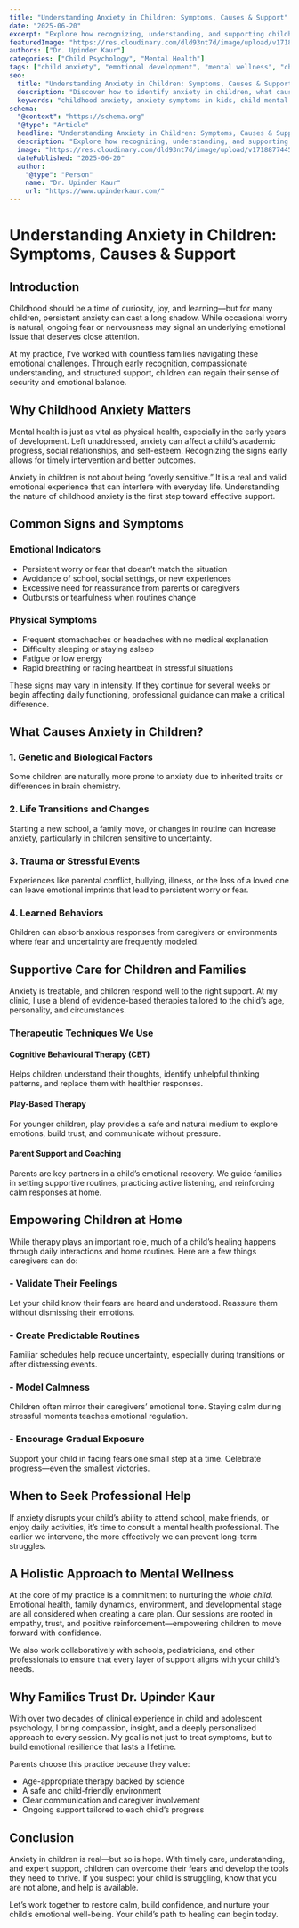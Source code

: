 ```yaml
---
title: "Understanding Anxiety in Children: Symptoms, Causes & Support"
date: "2025-06-20"
excerpt: "Explore how recognizing, understanding, and supporting childhood anxiety can improve emotional well-being and promote healthy development."
featuredImage: "https://res.cloudinary.com/dld93nt7d/image/upload/v1718877445/upinder-kaur/anxiety-in-children.jpg"
authors: ["Dr. Upinder Kaur"]
categories: ["Child Psychology", "Mental Health"]
tags: ["child anxiety", "emotional development", "mental wellness", "child therapy", "Dr. Upinder Kaur"]
seo:
  title: "Understanding Anxiety in Children: Symptoms, Causes & Support | Dr. Upinder Kaur"
  description: "Discover how to identify anxiety in children, what causes it, and how timely support can make a difference. A complete guide by Dr. Upinder Kaur."
  keywords: "childhood anxiety, anxiety symptoms in kids, child mental health, parenting and anxiety, Dr. Upinder Kaur, child psychologist"
schema:
  "@context": "https://schema.org"
  "@type": "Article"
  headline: "Understanding Anxiety in Children: Symptoms, Causes & Support"
  description: "Explore how recognizing, understanding, and supporting childhood anxiety can improve emotional well-being and promote healthy development."
  image: "https://res.cloudinary.com/dld93nt7d/image/upload/v1718877445/upinder-kaur/anxiety-in-children.jpg"
  datePublished: "2025-06-20"
  author:
    "@type": "Person"
    name: "Dr. Upinder Kaur"
    url: "https://www.upinderkaur.com/"
---
```


# Understanding Anxiety in Children: Symptoms, Causes & Support

## Introduction

Childhood should be a time of curiosity, joy, and learning—but for many children, persistent anxiety can cast a long shadow. While occasional worry is natural, ongoing fear or nervousness may signal an underlying emotional issue that deserves close attention.

At my practice, I’ve worked with countless families navigating these emotional challenges. Through early recognition, compassionate understanding, and structured support, children can regain their sense of security and emotional balance.

## Why Childhood Anxiety Matters

Mental health is just as vital as physical health, especially in the early years of development. Left unaddressed, anxiety can affect a child’s academic progress, social relationships, and self-esteem. Recognizing the signs early allows for timely intervention and better outcomes.

Anxiety in children is not about being “overly sensitive.” It is a real and valid emotional experience that can interfere with everyday life. Understanding the nature of childhood anxiety is the first step toward effective support.

## Common Signs and Symptoms

### Emotional Indicators

- Persistent worry or fear that doesn’t match the situation  
- Avoidance of school, social settings, or new experiences  
- Excessive need for reassurance from parents or caregivers  
- Outbursts or tearfulness when routines change

### Physical Symptoms

- Frequent stomachaches or headaches with no medical explanation  
- Difficulty sleeping or staying asleep  
- Fatigue or low energy  
- Rapid breathing or racing heartbeat in stressful situations

These signs may vary in intensity. If they continue for several weeks or begin affecting daily functioning, professional guidance can make a critical difference.

## What Causes Anxiety in Children?

### 1. **Genetic and Biological Factors**

Some children are naturally more prone to anxiety due to inherited traits or differences in brain chemistry.

### 2. **Life Transitions and Changes**

Starting a new school, a family move, or changes in routine can increase anxiety, particularly in children sensitive to uncertainty.

### 3. **Trauma or Stressful Events**

Experiences like parental conflict, bullying, illness, or the loss of a loved one can leave emotional imprints that lead to persistent worry or fear.

### 4. **Learned Behaviors**

Children can absorb anxious responses from caregivers or environments where fear and uncertainty are frequently modeled.

## Supportive Care for Children and Families

Anxiety is treatable, and children respond well to the right support. At my clinic, I use a blend of evidence-based therapies tailored to the child’s age, personality, and circumstances.

### Therapeutic Techniques We Use

#### Cognitive Behavioural Therapy (CBT)

Helps children understand their thoughts, identify unhelpful thinking patterns, and replace them with healthier responses.

#### Play-Based Therapy

For younger children, play provides a safe and natural medium to explore emotions, build trust, and communicate without pressure.

#### Parent Support and Coaching

Parents are key partners in a child’s emotional recovery. We guide families in setting supportive routines, practicing active listening, and reinforcing calm responses at home.

## Empowering Children at Home

While therapy plays an important role, much of a child’s healing happens through daily interactions and home routines. Here are a few things caregivers can do:

### - **Validate Their Feelings**

Let your child know their fears are heard and understood. Reassure them without dismissing their emotions.

### - **Create Predictable Routines**

Familiar schedules help reduce uncertainty, especially during transitions or after distressing events.

### - **Model Calmness**

Children often mirror their caregivers’ emotional tone. Staying calm during stressful moments teaches emotional regulation.

### - **Encourage Gradual Exposure**

Support your child in facing fears one small step at a time. Celebrate progress—even the smallest victories.

## When to Seek Professional Help

If anxiety disrupts your child’s ability to attend school, make friends, or enjoy daily activities, it’s time to consult a mental health professional. The earlier we intervene, the more effectively we can prevent long-term struggles.

## A Holistic Approach to Mental Wellness

At the core of my practice is a commitment to nurturing the *whole child*. Emotional health, family dynamics, environment, and developmental stage are all considered when creating a care plan. Our sessions are rooted in empathy, trust, and positive reinforcement—empowering children to move forward with confidence.

We also work collaboratively with schools, pediatricians, and other professionals to ensure that every layer of support aligns with your child’s needs.

## Why Families Trust Dr. Upinder Kaur

With over two decades of clinical experience in child and adolescent psychology, I bring compassion, insight, and a deeply personalized approach to every session. My goal is not just to treat symptoms, but to build emotional resilience that lasts a lifetime.

Parents choose this practice because they value:

- Age-appropriate therapy backed by science  
- A safe and child-friendly environment  
- Clear communication and caregiver involvement  
- Ongoing support tailored to each child’s progress

## Conclusion

Anxiety in children is real—but so is hope. With timely care, understanding, and expert support, children can overcome their fears and develop the tools they need to thrive. If you suspect your child is struggling, know that you are not alone, and help is available.

Let’s work together to restore calm, build confidence, and nurture your child’s emotional well-being. Your child’s path to healing can begin today.
